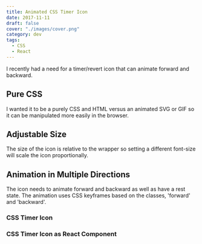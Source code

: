 ```yaml
---
title: Animated CSS Timer Icon
date: 2017-11-11
draft: false
cover: "./images/cover.png"
category: dev
tags: 
  - CSS
  - React
---
```


I recently had a need for a timer/revert icon that can animate forward and backward.

## Pure CSS

I wanted it to be a purely CSS and HTML versus an animated SVG or GIF so it can be manipulated more easily in the browser.

## Adjustable Size

The size of the icon is relative to the wrapper so setting a different font-size will scale the icon proportionally.

## Animation in Multiple Directions

The icon needs to animate forward and backward as well as have a rest state. The animation uses CSS keyframes based on the classes, 'forward' and 'backward'.

### CSS Timer Icon

<Embed source='codePen' title="CSS Timer Icon Animation" id="RLzVdO" />


### CSS Timer Icon as React Component

<Embed source='codePen' title="React and CSS Animated Timer Icon" id="XzMoxY" />
